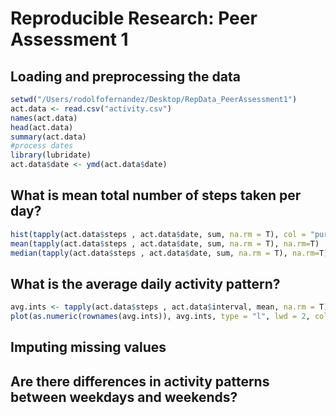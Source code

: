 # Reproducible Research: Peer Assessment 1


## Loading and preprocessing the data

```r
setwd("/Users/rodolfofernandez/Desktop/RepData_PeerAssessment1")
act.data <- read.csv("activity.csv")
names(act.data)
head(act.data)
summary(act.data)
#process dates
library(lubridate)   
act.data$date <- ymd(act.data$date)
```
## What is mean total number of steps taken per day?
```r
hist(tapply(act.data$steps , act.data$date, sum, na.rm = T), col = "purple", xlab="Total steps per day", main = "Hist of total steps per day")
mean(tapply(act.data$steps , act.data$date, sum, na.rm = T), na.rm=T)
median(tapply(act.data$steps , act.data$date, sum, na.rm = T), na.rm=T)
```
## What is the average daily activity pattern?
```r
avg.ints <- tapply(act.data$steps , act.data$interval, mean, na.rm = T)
plot(as.numeric(rownames(avg.ints)), avg.ints, type = "l", lwd = 2, col = "blue", main = "Average interval steps across all days", xlab = "Interval")
```
## Imputing missing values



## Are there differences in activity patterns between weekdays and weekends?

